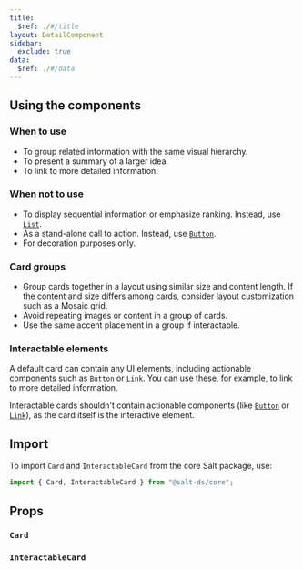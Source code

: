 ```yaml
---
title:
  $ref: ./#/title
layout: DetailComponent
sidebar:
  exclude: true
data:
  $ref: ./#/data
---
```


## Using the components

### When to use

- To group related information with the same visual hierarchy.
- To present a summary of a larger idea.
- To link to more detailed information.

### When not to use

- To display sequential information or emphasize ranking. Instead, use [`List`](../list).
- As a stand-alone call to action. Instead, use [`Button`](../button).
- For decoration purposes only.

### Card groups

- Group cards together in a layout using similar size and content length. If the content and size differs among cards, consider layout customization such as a Mosaic grid.
- Avoid repeating images or content in a group of cards.
- Use the same accent placement in a group if interactable.

### Interactable elements

A default card can contain any UI elements, including actionable components such as [`Button`](../button) or [`Link`](../link). You can use these, for example, to link to more detailed information.

Interactable cards shouldn't contain actionable components (like [`Button`](../button) or [`Link`](../link)), as the card itself is the interactive element.

## Import

To import `Card` and `InteractableCard` from the core Salt package, use:

```js
import { Card, InteractableCard } from "@salt-ds/core";
```

## Props

### `Card`

<PropsTable packageName="core" componentName="Card" />

### `InteractableCard`

<PropsTable packageName="core" componentName="InteractableCard" />
